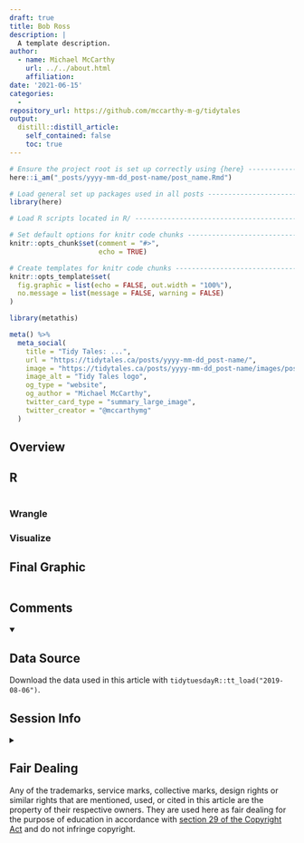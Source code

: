 ```yaml
---
draft: true
title: Bob Ross
description: |
  A template description.
author:
  - name: Michael McCarthy 
    url: ../../about.html
    affiliation: 
date: '2021-06-15'
categories:
  - 
repository_url: https://github.com/mccarthy-m-g/tidytales
output:
  distill::distill_article:
    self_contained: false
    toc: true
---
```


```r
# Ensure the project root is set up correctly using {here} --------------------
here::i_am("_posts/yyyy-mm-dd_post-name/post_name.Rmd")

# Load general set up packages used in all posts ------------------------------
library(here)

# Load R scripts located in R/ ------------------------------------------------

# Set default options for knitr code chunks -----------------------------------
knitr::opts_chunk$set(comment = "#>",
                      echo = TRUE)

# Create templates for knitr code chunks --------------------------------------
knitr::opts_template$set(
  fig.graphic = list(echo = FALSE, out.width = "100%"),
  no.message = list(message = FALSE, warning = FALSE)
)
```

```r
library(metathis)

meta() %>%
  meta_social(
    title = "Tidy Tales: ...",
    url = "https://tidytales.ca/posts/yyyy-mm-dd_post-name/",
    image = "https://tidytales.ca/posts/yyyy-mm-dd_post-name/images/post-name_twittercard.png",
    image_alt = "Tidy Tales logo",
    og_type = "website",
    og_author = "Michael McCarthy",
    twitter_card_type = "summary_large_image",
    twitter_creator = "@mccarthymg"
  )
```

## Overview

## R

```r

```

### Wrangle

### Visualize

## Final Graphic

```r

```

## Comments {.appendix}

<details open class="comment-section">
   <summary>
   </summary>
</details>

## Data Source {.appendix}

Download the data used in this article with `tidytuesdayR::tt_load("2019-08-06")`.

## Session Info {.appendix}

<details class="session-info">
   <summary>
   </summary>
```r
sessionInfo()
```
</details>

## Fair Dealing {.appendix}

Any of the trademarks, service marks, collective marks, design rights or similar rights that are mentioned, used, or cited in this article are the property of their respective owners. They are used here as fair dealing for the purpose of education in accordance with [section 29 of the Copyright Act](https://laws-lois.justice.gc.ca/eng/acts/c-42/page-8.html#h-103270) and do not infringe copyright.
